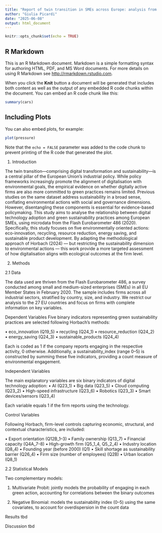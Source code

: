 ```yaml
---
title: "Report of twin transition in SMEs across Europe: analysis from Eurobarometer data"
author: "Giulia Picardi"
date: "2025-06-08"
output: html_document
---
```


```r
knitr::opts_chunk$set(echo = TRUE)
```

## R Markdown

This is an R Markdown document. Markdown is a simple formatting syntax for authoring HTML, PDF, and MS Word documents. For more details on using R Markdown see <http://rmarkdown.rstudio.com>.

When you click the **Knit** button a document will be generated that includes both content as well as the output of any embedded R code chunks within the document. You can embed an R code chunk like this:

```r
summary(cars)
```

## Including Plots

You can also embed plots, for example:

```r
plot(pressure)
```

Note that the `echo = FALSE` parameter was added to the code chunk to prevent printing of the R code that generated the plot.


1.	Introduction

The twin transition—comprising digital transformation and sustainability—is a central pillar of the European Union’s industrial policy. While policy frameworks increasingly promote the alignment of digitalisation with environmental goals, the empirical evidence on whether digitally active firms are also more committed to green practices remains limited. Previous studies on the same dataset address sustainability in a broad sense, conflating environmental actions with social and governance dimensions. However, disentangling these components is essential for evidence-based policymaking.
This study aims to analyse the relationship between digital technology adoption and green sustainability practices among European SMEs, using microdata from the Flash Eurobarometer 486 (2020). Specifically, this study focuses on five environmentally oriented actions: eco-innovation, recycling, resource reduction, energy saving, and sustainable product development. By adapting the methodological approach of Horbach (2024) — but restricting the sustainability dimension to environmental actions — this work provide a more targeted assessment of how digitalisation aligns with ecological outcomes at the firm level.


2.	Methods

2.1 Data

The data used are thriven from the Flash Eurobarometer 486, a survey conducted among small and medium-sized enterprises (SMEs) in all EU Member States in February 2020. The sample includes firms across all industrial sectors, stratified by country, size, and industry. We restrict our analysis to the 27 EU countries and focus on firms with complete information on key variables.

Dependent Variables
Five binary indicators representing green sustainability practices are selected following Horbach's methods:

•	eco_innovation (Q19_5)
•	recycling (Q24_1)
•	resource_reduction (Q24_2)
•	energy_saving (Q24_3)
•	sustainable_products (Q24_4)

Each is coded as 1 if the company reports engaging in the respective activity, 0 otherwise. Additionally, a sustainability_index (range 0–5) is constructed by summing these five indicators, providing a count measure of environmental engagement.


Independent Variables

The main explanatory variables are six binary indicators of digital technology adoption:
•	AI (Q23_1)
•	Big data (Q23_5)
•	Cloud computing (Q23_2)
•	High-speed infrastructure (Q23_6)
•	Robotics (Q23_3)
•	Smart devices/sensors (Q23_4)

Each variable equals 1 if the firm reports using the technology.


Control Variables

Following Horbach, firm-level controls capturing economic, structural, and contextual characteristics, are included:

•	Export orientation (Q12B_1–3)
•	Family ownership (Q13_7)
•	Financial capacity (Q4A_7–8)
•	High-growth firm (Q5_1_4, Q5_2_4)
•	Industry location (Q8_4)
•	Founding year (before 2000) (Q1)
•	Skill shortage as sustainability barrier (Q26_4)
•	Firm size (number of employees) (Q2B)
•	Urban location (Q8_1)


2.2 Statistical Models

Two complementary models:

1.	Multivariate Probit: jointly models the probability of engaging in each green action, accounting for correlations between the binary outcomes

2.	Negative Binomial: models the sustainability index (0–5) using the same covariates, to account for overdispersion in the count data



Results
tbd

Discussion
tbd










